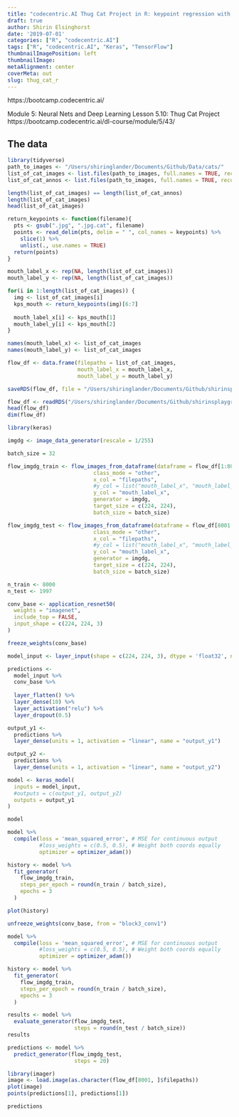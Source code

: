 ```yaml
---
title: "codecentric.AI Thug Cat Project in R: keypoint regression with Keras"
draft: true
author: Shirin Elsinghorst
date: '2019-07-01'
categories: ["R", "codecentric.AI"]
tags: ["R", "codecentric.AI", "Keras", "TensorFlow"]
thumbnailImagePosition: left
thumbnailImage: 
metaAlignment: center
coverMeta: out
slug: thug_cat_r
---
```


https://bootcamp.codecentric.ai/

Module 5: Neural Nets and Deep Learning
Lesson 5.10: Thug Cat Project
https://bootcamp.codecentric.ai/dl-course/module/5/43/

## The data

```r
library(tidyverse)
path_to_images <- "/Users/shiringlander/Documents/Github/Data/cats/"
list_of_cat_images <- list.files(path_to_images, full.names = TRUE, recursive = TRUE, include.dirs = TRUE, pattern = "*.jpg$")
list_of_cat_annos <- list.files(path_to_images, full.names = TRUE, recursive = TRUE, include.dirs = TRUE, pattern = "*.cat$")

length(list_of_cat_images) == length(list_of_cat_annos)
length(list_of_cat_images)
head(list_of_cat_images)
```

```r
return_keypoints <- function(filename){
  pts <- gsub(".jpg", ".jpg.cat", filename)
  points <- read_delim(pts, delim = " ", col_names = keypoints) %>%
    slice(1) %>% 
    unlist(., use.names = TRUE)
  return(points)
}

mouth_label_x <- rep(NA, length(list_of_cat_images))
mouth_label_y <- rep(NA, length(list_of_cat_images))

for(i in 1:length(list_of_cat_images)) {
  img <- list_of_cat_images[i]
  kps_mouth <- return_keypoints(img)[6:7]
  
  mouth_label_x[i] <- kps_mouth[1]
  mouth_label_y[i] <- kps_mouth[2]
}

names(mouth_label_x) <- list_of_cat_images
names(mouth_label_y) <- list_of_cat_images
```

```r
flow_df <- data.frame(filepaths = list_of_cat_images,
                      mouth_label_x = mouth_label_x,
                      mouth_label_y = mouth_label_y)

saveRDS(flow_df, file = "/Users/shiringlander/Documents/Github/shirinsplayground/data/flow_df.rds")
```

```r
flow_df <- readRDS("/Users/shiringlander/Documents/Github/shirinsplayground/data/flow_df.rds")
head(flow_df)
dim(flow_df)
```

```r
library(keras)

imgdg <- image_data_generator(rescale = 1/255)

batch_size = 32

flow_imgdg_train <- flow_images_from_dataframe(dataframe = flow_df[1:8000, ],
                           class_mode = "other",
                           x_col = "filepaths",
                           #y_col = list("mouth_label_x", "mouth_label_y"),
                           y_col = "mouth_label_x",
                           generator = imgdg,
                           target_size = c(224, 224),
                           batch_size = batch_size)

flow_imgdg_test <- flow_images_from_dataframe(dataframe = flow_df[8001:9997, ],
                           class_mode = "other",
                           x_col = "filepaths",
                           #y_col = list("mouth_label_x", "mouth_label_y"),
                           y_col = "mouth_label_x",
                           generator = imgdg,
                           target_size = c(224, 224),
                           batch_size = batch_size)
```

```r
n_train <- 8000
n_test <- 1997
```

```r
conv_base <- application_resnet50(
  weights = "imagenet",
  include_top = FALSE,
  input_shape = c(224, 224, 3)
)

freeze_weights(conv_base)
```

```r
model_input <- layer_input(shape = c(224, 224, 3), dtype = 'float32', name = 'image_input')

predictions <- 
  model_input %>%
  conv_base %>%
  
  layer_flatten() %>%
  layer_dense(10) %>%
  layer_activation("relu") %>%
  layer_dropout(0.5)

output_y1 <- 
  predictions %>%
  layer_dense(units = 1, activation = "linear", name = "output_y1")

output_y2 <-
  predictions %>%
  layer_dense(units = 1, activation = "linear", name = "output_y2")

model <- keras_model(
  inputs = model_input,
  #outputs = c(output_y1, output_y2)
  outputs = output_y1
)

model 
```

```r
model %>%
  compile(loss = 'mean_squared_error', # MSE for continuous output
          #loss_weights = c(0.5, 0.5), # Weight both coords equally 
          optimizer = optimizer_adam())
```

```r
history <- model %>% 
  fit_generator(
    flow_imgdg_train,
    steps_per_epoch = round(n_train / batch_size),
    epochs = 3
  )
```

```r
plot(history)
```

```r
unfreeze_weights(conv_base, from = "block3_conv1")

model %>%
  compile(loss = 'mean_squared_error', # MSE for continuous output
          #loss_weights = c(0.5, 0.5), # Weight both coords equally 
          optimizer = optimizer_adam())

history <- model %>% 
  fit_generator(
    flow_imgdg_train,
    steps_per_epoch = round(n_train / batch_size),
    epochs = 3
  )
```

```r
results <- model %>% 
  evaluate_generator(flow_imgdg_test,
                     steps = round(n_test / batch_size))
results
```

```r
predictions <- model %>% 
  predict_generator(flow_imgdg_test,
                     steps = 20)
```

```r
library(imager)
image <- load.image(as.character(flow_df[8001, ]$filepaths))
plot(image)
points(predictions[1], predictions[1])
```

```r
predictions
```


